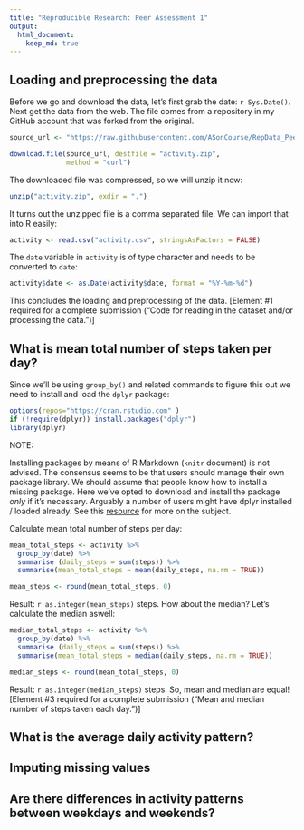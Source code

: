 ```yaml
---
title: "Reproducible Research: Peer Assessment 1"
output: 
  html_document:
    keep_md: true
---
```



## Loading and preprocessing the data


Before we go and download the data, let's first grab the date: `r Sys.Date()`. Next get the data from the web. The file comes from a repository in my GitHub account that was forked from the original.

```r
source_url <- "https://raw.githubusercontent.com/ASonCourse/RepData_PeerAssessment1/master/activity.zip"

download.file(source_url, destfile = "activity.zip", 
              method = "curl")
```

The downloaded file was compressed, so we will unzip it now:

```r
unzip("activity.zip", exdir = ".")
```

It turns out the unzipped file is a comma separated file. We can import that into R easily:

```r
activity <- read.csv("activity.csv", stringsAsFactors = FALSE)
```

The `date` variable in `activity` is of type character and needs to be converted to `date`:

```r
activity$date <- as.Date(activity$date, format = "%Y-%m-%d")
```

This concludes the loading and preprocessing of the data. [Element #1 required for a complete submission ("Code for reading in the dataset and/or processing the data.")]


## What is mean total number of steps taken per day?


Since we'll be using `group_by()` and related commands to figure this out we need to install and load the `dplyr` package:

```r
options(repos="https://cran.rstudio.com" )
if (!require(dplyr)) install.packages("dplyr")
library(dplyr)
```

NOTE:

Installing packages by means of R Markdown (`knitr` document) is not advised. The consensus seems to be that users should manage their own package library. We should assume that people know how to install a missing package. Here we've opted to download and install the package _only_ if it's necessary. Arguably a number of users might have dplyr installed / loaded already. See this [resource](https://stackoverflow.com/questions/33969024/install-packages-fails-in-knitr-document-trying-to-use-cran-without-setting-a) for more on the subject.

Calculate mean total number of steps per day:

```r
mean_total_steps <- activity %>%
  group_by(date) %>%
  summarise (daily_steps = sum(steps)) %>%
  summarise(mean_total_steps = mean(daily_steps, na.rm = TRUE))

mean_steps <- round(mean_total_steps, 0)
```

Result: `r as.integer(mean_steps)` steps. How about the median? Let's calculate the median aswell:

```r
median_total_steps <- activity %>%
  group_by(date) %>%
  summarise (daily_steps = sum(steps)) %>%
  summarise(mean_total_steps = median(daily_steps, na.rm = TRUE))

median_steps <- round(mean_total_steps, 0)
```

Result: `r as.integer(median_steps)` steps. So, mean and median are equal! [Element #3 required for a complete submission ("Mean and median number of steps taken each day.")]



## What is the average daily activity pattern?



## Imputing missing values



## Are there differences in activity patterns between weekdays and weekends?
